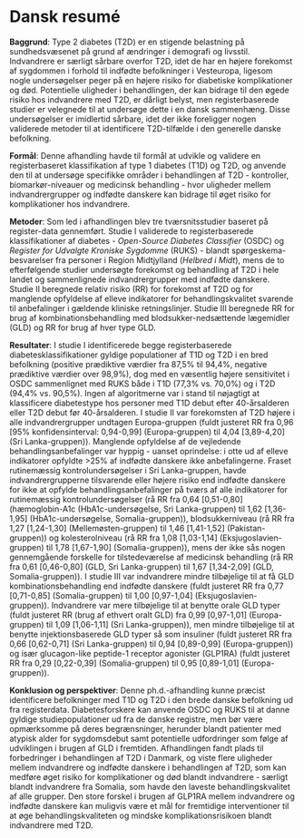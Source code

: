 # Dansk resumé {#sec-danish .unnumbered}

**Baggrund**: Type 2 diabetes (T2D) er en stigende belastning på sundhedsvæsenet på grund af ændringer i demografi og livsstil. Indvandrere er særligt sårbare overfor T2D, idet de har en højere forekomst af sygdommen i forhold til indfødte befolkninger i Vesteuropa, ligesom nogle undersøgelser peger på en højere risiko for diabetiske komplikationer og død. Potentielle uligheder i behandlingen, der kan bidrage til den øgede risiko hos indvandrere med T2D, er dårligt belyst, men registerbaserede studier er velegnede til at undersøge dette i en dansk sammenhæng. Disse undersøgelser er imidlertid sårbare, idet der ikke foreligger nogen validerede metoder til at identificere T2D-tilfælde i den generelle danske befolkning.

**Formål**: Denne afhandling havde til formål at udvikle og validere en registerbaseret klassifikation af type 1 diabetes (T1D) og T2D, og anvende den til at undersøge specifikke områder i behandlingen af T2D - kontroller, biomarkør-niveauer og medicinsk behandling - hvor uligheder mellem indvandrergrupper og indfødte danskere kan bidrage til øget risiko for komplikationer hos indvandrere.

**Metoder**: Som led i afhandlingen blev tre tværsnitsstudier baseret på register-data gennemført. Studie I validerede to registerbaserede klassifikationer af diabetes - *Open-Source Diabetes Classifier* (OSDC) og *Register for Udvalgte Kroniske Sygdomme* (RUKS) - blandt spørgeskema-besvarelser fra personer i Region Midtjylland (*Helbred i Midt*), mens de to efterfølgende studier undersøgte forekomst og behandling af T2D i hele landet og sammenlignede indvandrergrupper med indfødte danskere. Studie II beregnede relativ risiko (RR) for forekomst af T2D og for manglende opfyldelse af elleve indikatorer for behandlingskvalitet svarende til anbefalinger i gældende kliniske retningslinjer. Studie III beregnede RR for brug af kombinationsbehandling med blodsukker-nedsættende lægemidler (GLD) og RR for brug af hver type GLD.

**Resultater**: I studie I identificerede begge registerbaserede diabetesklassifikationer gyldige populationer af T1D og T2D i en bred befolkning (positive prædiktive værdier fra 87,5% til 94,4%, negative prædiktive værdier over 98,9%), dog med en væsentlig højere sensitivitet i OSDC sammenlignet med RUKS både i T1D (77,3% vs. 70,0%) og i T2D (94,4% vs. 90,5%). Ingen af algoritmerne var i stand til nøjagtigt at klassificere diabetestype hos personer med T1D debut efter 40-årsalderen eller T2D debut før 40-årsalderen. I studie II var forekomsten af T2D højere i alle indvandrergrupper undtagen Europa-gruppen (fuldt justeret RR fra 0,96 \[95% konfidensinterval: 0,94-0,99\] (Europa-gruppen) til 4,04 \[3,89-4,20\] (Sri Lanka-gruppen)). Manglende opfyldelse af de vejledende behandlingsanbefalinger var hyppig - uanset oprindelse: i otte ud af elleve indikatorer opfyldte \>25% af indfødte danskere ikke anbefalingerne. Fraset rutinemæssig kontrolundersøgelser i Sri Lanka-gruppen, havde indvandrergrupperne tilsvarende eller højere risiko end indfødte danskere for ikke at opfylde behandlingsanbefalinger på tværs af alle indikatorer for rutinemæssig kontrolundersøgelser (rå RR fra 0,64 \[0,51-0,80\] (hæmoglobin-A1c (HbA1c-undersøgelse, Sri Lanka-gruppen) til 1,62 \[1,36-1,95\] (HbA1c-undersøgelse, Somalia-gruppen)), blodsukkerniveau (rå RR fra 1,27 \[1,24-1,30\] (Mellemøsten-gruppen) til 1,46 \[1,41-1,52\] (Pakistan-gruppen)) og kolesterolniveau (rå RR fra 1,08 \[1,03-1,14\] (Eksjugoslavien-gruppen) til 1,78 \[1,67-1,90\] (Somalia-gruppen)), mens der ikke sås nogen gennemgående forskelle for tilstedeværelse af medicinsk behandling (rå RR fra 0,61 \[0,46-0,80\] (GLD, Sri Lanka-gruppen) til 1,67 \[1,34-2,09\] (GLD, Somalia-gruppen)). I studie III var indvandrere mindre tilbøjelige til at få GLD kombinationsbehandling end indfødte danskere (fuldt justeret RR fra 0,77 \[0,71-0,85\] (Somalia-gruppen) til 1,00 \[0,97-1,04\] (Eksjugoslavien-gruppen)). Indvandrere var mere tilbøjelige til at benytte orale GLD typer (fuldt justeret RR (brug af ethvert oralt GLD) fra 0,99 \[0,97-1,01\] (Europa-gruppen) til 1,09 \[1,06-1,11\] (Sri Lanka-gruppen)), men mindre tilbøjelige til at benytte injektionsbaserede GLD typer så som insuliner (fuldt justeret RR fra 0,66 \[0,62-0,71\] (Sri Lanka-gruppen) til 0,94 \[0,89-0,99\] (Europa-gruppen)) og især glucagon-like peptide-1 receptor agonister (GLP1RA) (fuldt justeret RR fra 0,29 \[0,22-0,39\] (Somalia-gruppen) til 0,95 \[0,89-1,01\] (Europa-gruppen)).

**Konklusion og perspektiver**: Denne ph.d.-afhandling kunne præcist identificere befolkninger med T1D og T2D i den brede danske befolkning ud fra registerdata. Diabetesforskere kan anvende OSDC og RUKS til at danne gyldige studiepopulationer ud fra de danske registre, men bør være opmærksomme på deres begrænsninger, herunder blandt patienter med atypisk alder for sygdomsdebut samt potentielle udfordringer som følge af udviklingen i brugen af GLD i fremtiden. Afhandlingen fandt plads til forbedringer i behandlingen af T2D i Danmark, og viste flere uligheder mellem indvandrere og indfødte danskere i behandlingen af T2D, som kan medføre øget risiko for komplikationer og død blandt indvandrere - særligt blandt indvandrere fra Somalia, som havde den laveste behandlingskvalitet af alle grupper. Den store forskel i brugen af GLP1RA mellem indvandrere og indfødte danskere kan muligvis være et mål for fremtidige interventioner til at øge behandlingskvaliteten og mindske komplikationsrisikoen blandt indvandrere med T2D.
